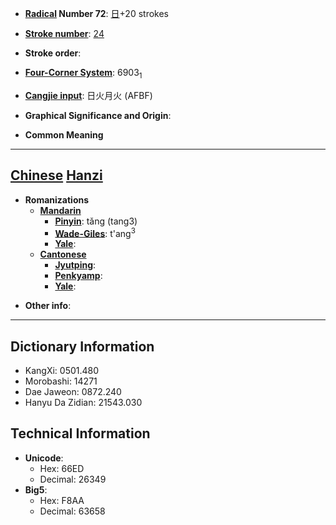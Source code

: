 * '''[[Wiktionary:Chinese radical index| Radical]] Number 72''': [[Wiktionary:Chinese radical index 日|日]]+20 strokes

* '''[[Wiktionary:Chinese total strokes index|Stroke number]]''': [[Wiktionary:Chinese total strokes index 24|24]]

* '''Stroke order''': 

* '''[[Wiktionary:Chinese four corner index|Four-Corner System]]''': 6903<sub>1</sub>

* '''[[Wiktionary:Chinese Cangjie index|Cangjie input]]''': 日火月火 (AFBF)

* '''Graphical Significance and Origin''': 

* '''Common Meaning'''

----

== [[Chinese]] [[Hanzi]] ==

* '''Romanizations'''
** '''[[Mandarin]]'''
*** '''[[Pinyin]]''': tǎng (tang3)
*** '''[[Wade-Giles]]''': t'ang<sup>3</sup>
*** '''[[Yale]]''': 
** '''[[Cantonese]]'''
*** '''[[Jyutping]]''':
*** '''[[Penkyamp]]''': 
*** '''[[Yale]]''': 

* '''Other info''': 

----

== Dictionary Information ==

* KangXi: 0501.480
* Morobashi: 14271
* Dae Jaweon: 0872.240
* Hanyu Da Zidian: 21543.030

== Technical Information ==

* '''Unicode''':
** Hex: 66ED
** Decimal: 26349
* '''Big5''':
** Hex: F8AA
** Decimal: 63658